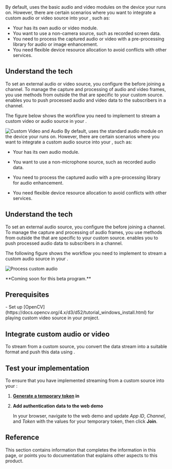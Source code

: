 

<ProductWrapper notAllowed="voice-calling">
By default, <Vg k="VSDK" /> uses the basic audio and video modules on the device your <Vpl k="CLIENT" /> runs on. However, there are certain scenarios where you want to integrate a custom audio or video source into your <Vpl k="CLIENT" />, such as:

* Your <Vpl k="CLIENT" /> has its own audio or video module.
* You want to use a non-camera source, such as recorded screen data.
* You need to process the captured audio or video with a pre-processing library for audio or image enhancement.
* You need flexible device resource allocation to avoid conflicts with other services.

## Understand the tech

To set an external audio or video source, you configure the <Vg k="ENGINE" /> before joining a channel. To manage the capture and processing of audio and video frames, you use methods from outside the <Vg k="VSDK" /> that are specific to your custom source. <Vg k="VSDK" /> enables you to push processed audio and video data to the subscribers in a channel.

The figure below shows the workflow you need to implement to stream a custom video or audio source in your <Vpl k="CLIENT" />.

![Custom Video and Audio](/images/video-sdk/custom-source-video-audio.png)
</ProductWrapper>
<ProductWrapper product="voice-calling">
By default, <Vpd k="SDK" /> uses the standard audio module on the device your <Vpl k="CLIENT" /> runs on. However, there are certain scenarios where you want to integrate a custom audio source into your <Vpl k="CLIENT" />, such as:

* Your <Vpl k="CLIENT" /> has its own audio module.

* You want to use a non-microphone source, such as recorded audio data.

* You need to process the captured audio with a pre-processing library for audio enhancement.

* You need flexible device resource allocation to avoid conflicts with other services.

## Understand the tech

To set an external audio source, you configure the <Vg k="ENGINE" /> before joining a channel. To manage the capture and processing of audio frames, you use methods from outside the <Vpd k="SDK" /> that are specific to your custom source. <Vpd k="SDK" /> enables you to push processed audio data to subscribers in a channel.

The following figure shows the workflow you need to implement to stream a custom audio source in your <Vpl k="CLIENT" />.

![Process custom audio](/images/voice-sdk/custom-source-audio.svg)
</ProductWrapper>

<PlatformWrapper platform="react-js">
**Coming soon for this beta program.**
</PlatformWrapper>
<PlatformWrapper notAllowed="react-js">

## Prerequisites

<Prerequites />
<PlatformWrapper platform="windows">
- Set up [OpenCV](https://docs.opencv.org/4.x/d3/d52/tutorial_windows_install.html) for playing custom video source
    in your project.
</PlatformWrapper>


## Integrate custom audio or video

To stream from a custom source, you convert the data stream into a suitable format and push this data using <Vg k="VSDK" />.

<ProjectImplement />


## Test your implementation

To ensure that you have implemented streaming from a custom source into your <Vpl k="CLIENT" />:

1. **[Generate a temporary token](../reference/manage-agora-account#generate-a-temporary-token) in <Vg k="CONSOLE" />**

2. **Add authentication data to the web demo**

    In your browser, navigate to the <Link target="_blank" to="{{Global.DEMO_BASIC_VIDEO_CALL_URL}}"><Vg k="COMPANY" /> web demo</Link> and update _App ID_, _Channel_, and _Token_ with the values for your temporary token, then click **Join**.
<ProjectTest />

## Reference

This section contains information that completes the information in this page, or points you to documentation that explains other aspects to this product.

<Reference />

</PlatformWrapper>